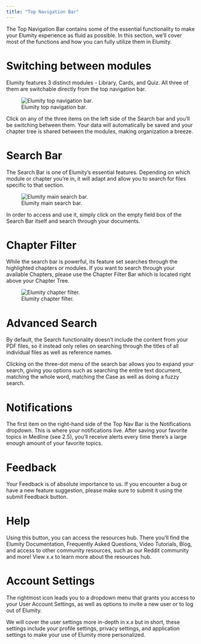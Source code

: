 ```yaml
---
title: "Top Navigation Bar"
---
```


The Top Navigation Bar contains some of the essential functionality to make your Elumity experience as fluid as possible. In this section, we’ll cover most of the functions and how you can fully utilize them in Elumity.

# Switching between modules

Elumity features 3 distinct modules - Library, Cards, and Quiz. All three of them are switchable directly from the top navigation bar.


![Elumity top navigation bar.](top-navbar.png)


Click on any of the three items on the left side of the Search bar and you’ll be switching between them. Your data will automatically be saved and your chapter tree is shared between the modules, making organization a breeze.

# Search Bar

The Search Bar is one of Elumity’s essential features. Depending on which module or chapter you’re in, it will adapt and allow you to search for files specific to that section.


![Elumity main search bar.](search-bar.png)


In order to access and use it, simply click on the empty field box of the Search Bar itself and search through your documents.

# Chapter Filter

While the search bar is powerful, its feature set searches through the highlighted chapters or modules. If you want to search through your available Chapters, please use the Chapter Filter Bar which is located right above your Chapter Tree.

![Elumity chapter filter.](chapter-filter.png)


# Advanced Search

By default, the Search functionality doesn’t include the content from your PDF files, so it instead only relies on searching through the titles of all individual files as well as reference names.

Clicking on the three-dot menu of the search bar allows you to expand your search, giving you options such as searching the entire text document, matching the whole word, matching the Case as well as doing a fuzzy search.

# Notifications

The first item on the right-hand side of the Top Nav Bar is the Notifications dropdown. This is where your notifications live. After saving your favorite topics in Medline (see 2.5), you’ll receive alerts every time there’s a large enough amount of your favorite topics.

# Feedback

Your Feedback is of absolute importance to us. If you encounter a bug or have a new feature suggestion, please make sure to submit it using the submit Feedback button.

# Help

Using this button, you can access the resources hub. There you’ll find the Elumity Documentation, Frequently Asked Questions, Video Tutorials, Blog, and access to other community resources, such as our Reddit community and more! View x.x to learn more about the resources hub.

# Account Settings

The rightmost icon leads you to a dropdown menu that grants you access to your User Account Settings, as well as options to invite a new user or to log out of Elumity.

We will cover the user settings more in-depth in x.x but in short, these settings include your profile settings, privacy settings, and application settings to make your use of Elumity more personalized.

